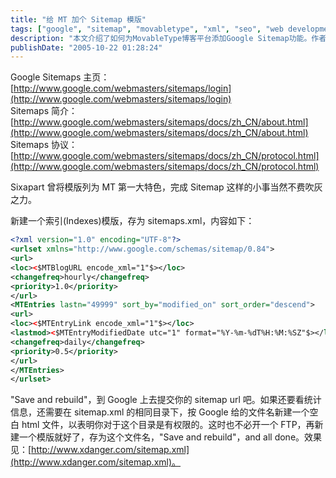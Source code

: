 ```yaml
---
title: "给 MT 加个 Sitemap 模版"
tags: ["google", "sitemap", "movabletype", "xml", "seo", "web development", "blogging", "sixapart", "tech"]
description: "本文介绍了如何为MovableType博客平台添加Google Sitemap功能。作者首先提供了Google Sitemaps的相关链接，包括主页、简介和协议文档，然后详细说明了实现步骤：只需创建一个新的索引模板，将其保存为sitemaps.xml，并填入适当的XML代码。文章提供了完整的模板代码，包括如何正确设置URL、更新频率和优先级等参数。最后，作者还提到了如何通过创建一个空白HTML文件来验证目录权限，使Google能够查看统计信息。整个过程充分利用了MovableType的模板系统，无需额外的FTP操作即可完成。"
publishDate: "2005-10-22 01:28:24"
---
```


Google Sitemaps 主页：[http://www.google.com/webmasters/sitemaps/login](http://www.google.com/webmasters/sitemaps/login)  
Sitemaps 简介：[http://www.google.com/webmasters/sitemaps/docs/zh_CN/about.html](http://www.google.com/webmasters/sitemaps/docs/zh_CN/about.html)  
Sitemaps 协议：[http://www.google.com/webmasters/sitemaps/docs/zh_CN/protocol.html](http://www.google.com/webmasters/sitemaps/docs/zh_CN/protocol.html)

Sixapart 曾将模版列为 MT 第一大特色，完成 Sitemap 这样的小事当然不费吹灰之力。

新建一个索引(Indexes)模版，存为 sitemaps.xml，内容如下：

```xml
<?xml version="1.0" encoding="UTF-8"?>
<urlset xmlns="http://www.google.com/schemas/sitemap/0.84">
<url>
<loc><$MTBlogURL encode_xml="1"$></loc>
<changefreq>hourly</changefreq>
<priority>1.0</priority>
</url>
<MTEntries lastn="49999" sort_by="modified_on" sort_order="descend">
<url>
<loc><$MTEntryLink encode_xml="1"$></loc>
<lastmod><$MTEntryModifiedDate utc="1" format="%Y-%m-%dT%H:%M:%SZ"$></lastmod>
<changefreq>daily</changefreq>
<priority>0.5</priority>
</url>
</MTEntries>
</urlset>
```

"Save and rebuild"，到 Google 上去提交你的 sitemap url 吧。如果还要看统计信息，还需要在 sitemap.xml 的相同目录下，按 Google 给的文件名新建一个空白 html 文件，以表明你对于这个目录是有权限的。这时也不必开一个 FTP，再新建一个模版就好了，存为这个文件名，"Save and rebuild"，and all done。效果见：[http://www.xdanger.com/sitemap.xml](http://www.xdanger.com/sitemap.xml)。
